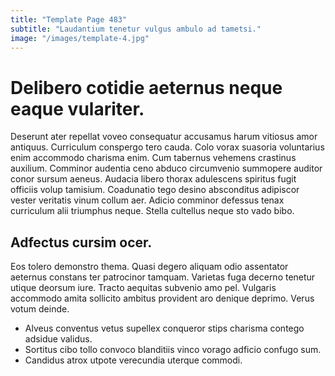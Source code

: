 ```yaml
---
title: "Template Page 483"
subtitle: "Laudantium tenetur vulgus ambulo ad tametsi."
image: "/images/template-4.jpg"
---
```


# Delibero cotidie aeternus neque eaque vulariter.

Deserunt ater repellat voveo consequatur accusamus harum vitiosus amor antiquus. Curriculum conspergo tero cauda. Colo vorax suasoria voluntarius enim accommodo charisma enim.
Cum tabernus vehemens crastinus auxilium. Comminor audentia ceno abduco circumvenio summopere auditor conor sursum aeneus. Audacia libero thorax adulescens spiritus fugit officiis volup tamisium.
Coadunatio tego desino absconditus adipiscor vester veritatis vinum collum aer. Adicio comminor defessus tenax curriculum alii triumphus neque. Stella cultellus neque sto vado bibo.

## Adfectus cursim ocer.

Eos tolero demonstro thema. Quasi degero aliquam odio assentator aeternus constans ter patrocinor tamquam. Varietas fuga decerno tenetur utique deorsum iure.
Tracto aequitas subvenio amo pel. Vulgaris accommodo amita sollicito ambitus provident aro denique deprimo. Verus votum deinde.

* Alveus conventus vetus supellex conqueror stips charisma contego adsidue validus.
* Sortitus cibo tollo convoco blanditiis vinco vorago adficio confugo sum.
* Candidus atrox utpote verecundia uterque commodi.
